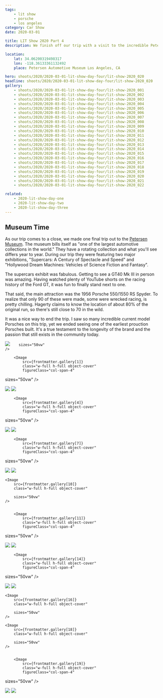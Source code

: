 ```yaml
---
tags:
    - lit show
    - porsche
    - los angeles
category: Car Show
date: 2020-03-01

title: LIT Show 2020 Part 4
description: We finish off our trip with a visit to the incredible Petersen Museum to see an original 550 Spyder.

location:
    lat: 34.06200319498317
    lon: -118.36133361132492
    place: Petersen Automotive Museum Los Angeles, CA

hero: shoots/2020/2020-03-01-lit-show-day-four/lit-show-2020_020
headline: shoots/2020/2020-03-01-lit-show-day-four/lit-show-2020_020
gallery:
    - shoots/2020/2020-03-01-lit-show-day-four/lit-show-2020_001
    - shoots/2020/2020-03-01-lit-show-day-four/lit-show-2020_002
    - shoots/2020/2020-03-01-lit-show-day-four/lit-show-2020_003
    - shoots/2020/2020-03-01-lit-show-day-four/lit-show-2020_004
    - shoots/2020/2020-03-01-lit-show-day-four/lit-show-2020_005
    - shoots/2020/2020-03-01-lit-show-day-four/lit-show-2020_006
    - shoots/2020/2020-03-01-lit-show-day-four/lit-show-2020_007
    - shoots/2020/2020-03-01-lit-show-day-four/lit-show-2020_008
    - shoots/2020/2020-03-01-lit-show-day-four/lit-show-2020_009
    - shoots/2020/2020-03-01-lit-show-day-four/lit-show-2020_010
    - shoots/2020/2020-03-01-lit-show-day-four/lit-show-2020_011
    - shoots/2020/2020-03-01-lit-show-day-four/lit-show-2020_012
    - shoots/2020/2020-03-01-lit-show-day-four/lit-show-2020_013
    - shoots/2020/2020-03-01-lit-show-day-four/lit-show-2020_014
    - shoots/2020/2020-03-01-lit-show-day-four/lit-show-2020_015
    - shoots/2020/2020-03-01-lit-show-day-four/lit-show-2020_016
    - shoots/2020/2020-03-01-lit-show-day-four/lit-show-2020_017
    - shoots/2020/2020-03-01-lit-show-day-four/lit-show-2020_018
    - shoots/2020/2020-03-01-lit-show-day-four/lit-show-2020_019
    - shoots/2020/2020-03-01-lit-show-day-four/lit-show-2020_020
    - shoots/2020/2020-03-01-lit-show-day-four/lit-show-2020_021
    - shoots/2020/2020-03-01-lit-show-day-four/lit-show-2020_022

related:
    - 2020-lit-show-day-one
    - 2020-lit-show-day-two
    - 2020-lit-show-day-three
---
```



<Gallery>

## Museum Time

As our trip comes to a close, we made one final trip out to the [Petersen Museum](https://www.petersen.org/). The museum bills itself as "one of the largest automotive collections in the world." They have a rotating collection and what you'll see differs year to year. During our trip they were featuring two major exhibitions, "Supercars: A Century of Spectacle and Speed" and "Hollywood Dream Machines: Vehicles of Science Fiction and Fantasy".

The supercars exhibit was fabulous. Getting to see a GT40 Mk III in person was amazing. Having watched plenty of YouTube shorts on the racing history of the Ford GT, it was fun to finally stand next to one.

That said, the main attraction was the 1956 Porsche 550/1550 RS Spyder. To realize that only 90 of these were made, some were wrecked racing, is pretty chilling. Hagerty claims to know the location of about 80% of the original run, so there's still close to 70 in the wild.

It was a nice way to end the trip. I saw so many incredible current model Porsches on this trip, yet we ended seeing one of the earliest prouction Porsches built. It's a true testament to the longevity of the brand and the passion that still exists in the community today.

<div class="grid grid-cols-12 gap-8">
    <Image
        src={frontmatter.gallery[0]}
        class="w-full h-full object-cover"
        
        sizes="50vw"
    />

        <Image
            src={frontmatter.gallery[1]}
            class="w-full h-full object-cover"
            figureClass="col-span-4"

sizes="50vw"
/>

<Image
            src={frontmatter.gallery[2]}
            class="w-full h-full object-cover"
            figureClass="col-span-4"
sizes="50vw"
        />
<Image
            src={frontmatter.gallery[3]}
            class="w-full h-full object-cover"
            figureClass="col-span-4"
sizes="50vw"
        />
</div>

        <Image
            src={frontmatter.gallery[4]}
            class="w-full h-full object-cover"
            figureClass="col-span-4"

sizes="50vw"
/>

<Image
            src={frontmatter.gallery[5]}
            class="w-full h-full object-cover"
            figureClass="col-span-4"
sizes="50vw"
        />
<Image
            src={frontmatter.gallery[6]}
            class="w-full h-full object-cover"
            figureClass="col-span-4"
sizes="50vw"
        />
</div>

        <Image
            src={frontmatter.gallery[7]}
            class="w-full h-full object-cover"
            figureClass="col-span-4"

sizes="50vw"
/>

<Image
            src={frontmatter.gallery[8]}
            class="w-full h-full object-cover"
            figureClass="col-span-4"
sizes="50vw"
        />
<Image
            src={frontmatter.gallery[9]}
            class="w-full h-full object-cover"
            figureClass="col-span-4"
sizes="50vw"
        />
</div>

    <Image
        src={frontmatter.gallery[10]}
        class="w-full h-full object-cover"

        sizes="50vw"
    />


        <Image
            src={frontmatter.gallery[11]}
            class="w-full h-full object-cover"
            figureClass="col-span-4"

sizes="50vw"
/>

<Image
            src={frontmatter.gallery[12]}
            class="w-full h-full object-cover"
            figureClass="col-span-4"
sizes="50vw"
        />
<Image
            src={frontmatter.gallery[13]}
            class="w-full h-full object-cover"
            figureClass="col-span-4"
sizes="50vw"
        />
</div>

        <Image
            src={frontmatter.gallery[14]}
            class="w-full h-full object-cover"
            figureClass="col-span-4"

sizes="50vw"
/>

<Image
            src={frontmatter.gallery[15]}
            class="w-full h-full object-cover"
            figureClass="col-span-4"
sizes="50vw"
        />
<Image
            src={frontmatter.gallery[17]}
            class="w-full h-full object-cover"
            figureClass="col-span-4"
sizes="50vw"
        />
</div>

    <Image
        src={frontmatter.gallery[16]}
        class="w-full h-full object-cover"

        sizes="50vw"
    />

    <Image
        src={frontmatter.gallery[18]}
        class="w-full h-full object-cover"

        sizes="50vw"
    />


        <Image
            src={frontmatter.gallery[19]}
            class="w-full h-full object-cover"
            figureClass="col-span-4"

sizes="50vw"
/>

<Image
            src={frontmatter.gallery[20]}
            class="w-full h-full object-cover"
            figureClass="col-span-4"
sizes="50vw"
        />
<Image
            src={frontmatter.gallery[21]}
            class="w-full h-full object-cover"
            figureClass="col-span-4"
sizes="50vw"
        />
</div>

</div>

</Gallery>
